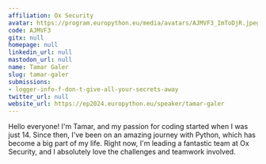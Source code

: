```yaml
---
affiliation: Ox Security
avatar: https://program.europython.eu/media/avatars/AJMVF3_ImToDjR.jpeg
code: AJMVF3
gitx: null
homepage: null
linkedin_url: null
mastodon_url: null
name: Tamar Galer
slug: tamar-galer
submissions:
- logger-info-f-don-t-give-all-your-secrets-away
twitter_url: null
website_url: https://ep2024.europython.eu/speaker/tamar-galer
---
```


Hello everyone! I'm Tamar, and my passion for coding started when I was just 14. Since then, I've been on an amazing journey with Python, which has become a big part of my life. Right now, I'm leading a fantastic team at Ox Security, and I absolutely love the challenges and teamwork involved.
